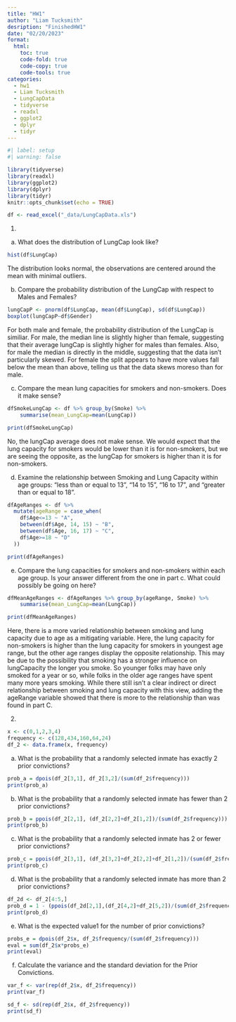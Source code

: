 ```yaml
---
title: "HW1"
author: "Liam Tucksmith"
desription: "FinishedHW1"
date: "02/20/2023"
format:
  html:
    toc: true
    code-fold: true
    code-copy: true
    code-tools: true
categories:
  - hw1
  - Liam Tucksmith
  - LungCapData
  - tidyverse
  - readxl
  - ggplot2
  - dplyr
  - tidyr
---
```


```r
#| label: setup
#| warning: false

library(tidyverse)
library(readxl)
library(ggplot2)
library(dplyr)
library(tidyr)
knitr::opts_chunk$set(echo = TRUE)
```


```r
df <- read_excel("_data/LungCapData.xls")
```

1.

a. What does the distribution of LungCap look like?
```r
hist(df$LungCap)
```
The distribution looks normal, the observations are centered around the mean with minimal outliers.

b) Compare the probability distribution of the LungCap with respect to Males and Females?
```r
lungCapP <- pnorm(df$LungCap, mean(df$LungCap), sd(df$LungCap))
boxplot(lungCapP~df$Gender)
```
For both male and female, the probability distribution of the LungCap is similiar. For male, the median line is slightly higher than female, suggesting that their average lungCap is slightly higher for males than females. Also, for male the median is directly in the middle, suggesting that the data isn't particularly skewed. For female the split appears to have more values fall below the mean than above, telling us that the data skews moreso than for male. 

c) Compare the mean lung capacities for smokers and non-smokers. Does it make sense?
```r
dfSmokeLungCap <- df %>% group_by(Smoke) %>% 
    summarise(mean_LungCap=mean(LungCap))

print(dfSmokeLungCap)
```
No, the lungCap average does not make sense. We would expect that the lung capacity for smokers would be lower than it is for non-smokers, but we are seeing the opposite, as the lungCap for smokers is higher than it is for non-smokers. 

d) Examine the relationship between Smoking and Lung Capacity within age groups: “less than or
equal to 13”, “14 to 15”, “16 to 17”, and “greater than or equal to 18”.
```r
dfAgeRanges <- df %>% 
  mutate(ageRange = case_when(
    df$Age<=13 ~ "A",
    between(df$Age, 14, 15) ~ "B",
    between(df$Age, 16, 17) ~ "C",
    df$Age>=18 ~ "D"
  ))

print(dfAgeRanges)
```

e) Compare the lung capacities for smokers and non-smokers within each age group. Is your answer
different from the one in part c. What could possibly be going on here?
```r
dfMeanAgeRanges <- dfAgeRanges %>% group_by(ageRange, Smoke) %>% 
    summarise(mean_LungCap=mean(LungCap))

print(dfMeanAgeRanges)
```
Here, there is a more varied relationship between smoking and lung capacity due to age as a mitigating variable. Here, the lung capacity for non-smokers is higher than the lung capacity for smokers in youngest age range, but the other age ranges display the opposite relationship. This may be due to the possibility that smoking has a stronger influence on lungCapacity the longer you smoke. So younger folks may have only smoked for a year or so, while folks in the older age ranges have spent many more years smoking. While there still isn't a clear indirect or direct relationship between smoking and lung capacity with this view, adding the ageRange variable showed that there is more to the relationship than was found in part C. 

2.

```r
x <- c(0,1,2,3,4)
frequency <- c(128,434,160,64,24)
df_2 <- data.frame(x, frequency)
```


a) What is the probability that a randomly selected inmate has exactly 2 prior convictions?

```r
prob_a = dpois(df_2[3,1], df_2[3,2]/(sum(df_2$frequency)))
print(prob_a)
```

b) What is the probability that a randomly selected inmate has fewer than 2 prior convictions?

```r
prob_b = ppois(df_2[2,1], (df_2[2,2]+df_2[1,2])/(sum(df_2$frequency)))
print(prob_b)
```

c) What is the probability that a randomly selected inmate has 2 or fewer prior convictions?
```r
prob_c = ppois(df_2[3,1], (df_2[3,2]+df_2[2,2]+df_2[1,2])/(sum(df_2$frequency)))
print(prob_c)
```

d) What is the probability that a randomly selected inmate has more than 2 prior convictions?
```r
df_2d <- df_2[4:5,]
prob_d = 1 - (ppois(df_2d[2,1],(df_2[4,2]+df_2[5,2])/(sum(df_2$frequency))))
print(prob_d)              
```
e) What is the expected value1 for the number of prior convictions?
```r
probs_e = dpois(df_2$x, df_2$frequency/(sum(df_2$frequency)))
eval = sum(df_2$x*probs_e)
print(eval)
```


f) Calculate the variance and the standard deviation for the Prior Convictions.
```r
var_f <- var(rep(df_2$x, df_2$frequency))
print(var_f)

sd_f <- sd(rep(df_2$x, df_2$frequency))
print(sd_f)
```